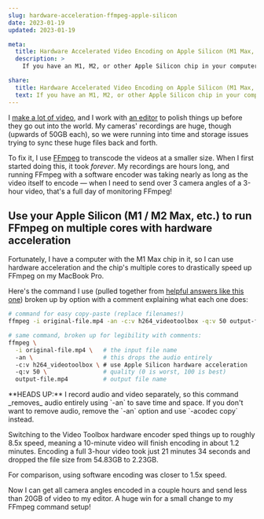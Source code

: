 ```yaml
---
slug: hardware-acceleration-ffmpeg-apple-silicon
date: 2023-01-19
updated: 2023-01-19

meta:
  title: Hardware Accelerated Video Encoding on Apple Silicon (M1 Max, etc.) With FFmpeg
  description: >
    If you have an M1, M2, or other Apple Silicon chip in your computer, you can use hardware acceleration to speed up FFmpeg video encoding.

share:
  title: Hardware Accelerated Video Encoding on Apple Silicon (M1 Max, etc.) With FFmpeg
  text: If you have an M1, M2, or other Apple Silicon chip in your computer, you can use hardware acceleration to speed up FFmpeg video encoding.
---
```



I [make a lot of video](https://www.learnwithjason.dev), and I work with [an editor](https://lemonproductions.ca) to polish things up before they go out into the world. My cameras' recordings are huge, though (upwards of 50GB each), so we were running into time and storage issues trying to sync these huge files back and forth.

To fix it, I use [FFmpeg](https://ffmpeg.org/) to transcode the videos at a smaller size. When I first started doing this, it took _forever_. My recordings are hours long, and running FFmpeg with a software encoder was taking nearly as long as the video itself to encode — when I need to send over 3 camera angles of a 3-hour video, that's a full day of monitoring FFmpeg!

## Use your Apple Silicon (M1 / M2 Max, etc.) to run FFmpeg on multiple cores with hardware acceleration

Fortunately, I have a computer with the M1 Max chip in it, so I can use hardware acceleration and the chip's multiple cores to drastically speed up FFmpeg on my MacBook Pro.

Here's the command I use (pulled together from [helpful answers like this one](https://superuser.com/questions/1671831/parallel-transcoding-with-ffmpeg-on-m1-mac)) broken up by option with a comment explaining what each one does:

```bash
# command for easy copy-paste (replace filenames!)
ffmpeg -i original-file.mp4 -an -c:v h264_videotoolbox -q:v 50 output-file.mp4

# same command, broken up for legibility with comments:
ffmpeg \
  -i original-file.mp4 \   # the input file name
  -an \                    # this drops the audio entirely
  -c:v h264_videotoolbox \ # use Apple Silicon hardware acceleration
  -q:v 50 \                # quality (0 is worst, 100 is best)
  output-file.mp4          # output file name
```

<Aside>
  **HEADS UP:** I record audio and video separately, so this command _removes_
  audio entirely using `-an` to save time and space. If you don't want to remove
  audio, remove the `-an` option and use `-acodec copy` instead.
</Aside>

Switching to the Video Toolbox hardware encoder sped things up to roughly 8.5x speed, meaning a 10-minute video will finish encoding in about 1.2 minutes. Encoding a full 3-hour video took just 21 minutes 34 seconds and dropped the file size from 54.83GB to 2.23GB.

For comparison, using software encoding was closer to 1.5x speed.

Now I can get all camera angles encoded in a couple hours and send less than 20GB of video to my editor. A huge win for a small change to my FFmpeg command setup!
